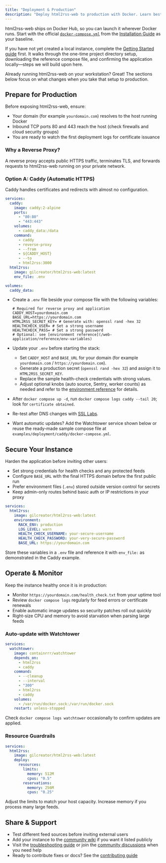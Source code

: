 ```yaml
---
title: "Deployment & Production"
description: "Deploy html2rss-web to production with Docker. Learn best practices for hosting public instances with security, monitoring, and reliability."
---
```


html2rss-web ships on Docker Hub, so you can launch it wherever Docker runs. Start with the official [`docker-compose.yml`](https://github.com/html2rss/html2rss-web/blob/master/docker-compose.yml) from the [Installation Guide](/web-application/getting-started) as your baseline.

If you have not yet created a local instance, complete the [Getting Started guide](/web-application/getting-started) first. It walks through the one-time project directory setup, downloading the reference compose file, and confirming the application locally—steps we will build upon here.

Already running html2rss-web on your workstation? Great! The sections below focus on what changes when you take that setup to production.

## Prepare for Production

Before exposing html2rss-web, ensure:

- Your domain (for example `yourdomain.com`) resolves to the host running Docker
- Inbound TCP ports 80 and 443 reach the host (check firewalls and cloud security groups)
- You are ready to watch the first deployment logs for certificate issuance

### Why a Reverse Proxy?

A reverse proxy accepts public HTTPS traffic, terminates TLS, and forwards requests to html2rss-web running on your private network.

### Option A: Caddy (Automatic HTTPS)

Caddy handles certificates and redirects with almost no configuration.

```yaml
services:
  caddy:
    image: caddy:2-alpine
    ports:
      - "80:80"
      - "443:443"
    volumes:
      - caddy_data:/data
    command:
      - caddy
      - reverse-proxy
      - --from
      - ${CADDY_HOST}
      - --to
      - html2rss:3000
  html2rss:
    image: gilcreator/html2rss-web:latest
    env_file: .env

volumes:
  caddy_data:
```

- Create a `.env` file beside your compose file with the following variables:

  ```env
  # Required for reverse proxy and application
  CADDY_HOST=yourdomain.com
  BASE_URL=https://yourdomain.com
  HTML2RSS_SECRET_KEY= # Generate with: openssl rand -hex 32
  HEALTHCHECK_USER= # Set a strong username
  HEALTHCHECK_PASS= # Set a strong password
  # Optional: see [environment reference](/web-application/reference/env-variables)
- Update your `.env` before starting the stack:
  - Set `CADDY_HOST` and `BASE_URL` for your domain (for example `yourdomain.com` / `https://yourdomain.com`).
  - Generate a production secret (`openssl rand -hex 32`) and assign it to `HTML2RSS_SECRET_KEY`.
  - Replace the sample health-check credentials with strong values.
  - Adjust optional knobs (auto source, Sentry, worker counts) as needed and refer to the [environment reference](/web-application/reference/env-variables) for details.
- After `docker compose up -d`, run `docker compose logs caddy --tail 20`; look for `certificate obtained`.
- Re-test after DNS changes with [SSL Labs](https://www.ssllabs.com/ssltest/).
- Want automatic updates? Add the Watchtower service shown below or reuse the ready-made sample compose file at `examples/deployment/caddy/docker-compose.yml`.

## Secure Your Instance

Harden the application before inviting other users:

- Set strong credentials for health checks and any protected feeds
- Configure `BASE_URL` with the final HTTPS domain before the first public run
- Prefer environment files (`.env`) stored outside version control for secrets
- Keep admin-only routes behind basic auth or IP restrictions in your proxy

```yaml
services:
  html2rss:
    image: gilcreator/html2rss-web:latest
    environment:
      RACK_ENV: production
      LOG_LEVEL: warn
      HEALTH_CHECK_USERNAME: your-secure-username
      HEALTH_CHECK_PASSWORD: your-very-secure-password
      BASE_URL: https://yourdomain.com
```

Store these variables in a `.env` file and reference it with `env_file:` as demonstrated in the Caddy example.

## Operate & Monitor

Keep the instance healthy once it is in production:

- Monitor `https://yourdomain.com/health_check.txt` from your uptime tool
- Review `docker compose logs` regularly for feed errors or certificate renewals
- Enable automatic image updates so security patches roll out quickly
- Right-size CPU and memory to avoid starvation when parsing large feeds

### Auto-update with Watchtower

```yaml
services:
  watchtower:
    image: containrrr/watchtower
    depends_on:
      - html2rss
      - caddy
    command:
      - --cleanup
      - --interval
      - "300"
      - html2rss
      - caddy
    volumes:
      - /var/run/docker.sock:/var/run/docker.sock
    restart: unless-stopped
```

Check `docker compose logs watchtower` occasionally to confirm updates are applied.

### Resource Guardrails

```yaml
services:
  html2rss:
    image: gilcreator/html2rss-web:latest
    deploy:
      resources:
        limits:
          memory: 512M
          cpus: "0.5"
        reservations:
          memory: 256M
          cpus: "0.25"
```

Adjust the limits to match your host capacity. Increase memory if you process many large feeds.

## Share & Support

- Test different feed sources before inviting external users
- Add your instance to the [community wiki](https://github.com/html2rss/html2rss-web/wiki/Instances) if you want it listed publicly
- Visit the [troubleshooting guide](/troubleshooting/troubleshooting) or join the [community discussions](https://github.com/orgs/html2rss/discussions) when you need help
- Ready to contribute fixes or docs? See the [contributing guide](/get-involved/contributing)

